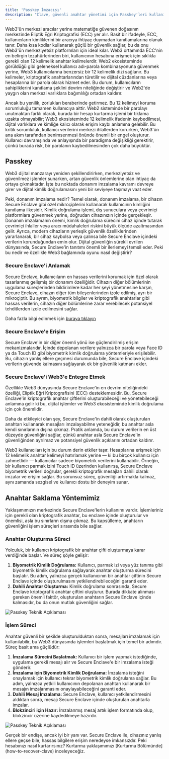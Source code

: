 ```yaml
---
title: 'Passkey İmzacısı'
description: "Clave, güvenli anahtar yönetimi için Passkey'leri kullanır. Bu açıklayıcı metin, bunun nasıl çalıştığını anlatacaktır"
---
```


Web3'ün merkezi aracılar yerine matematiğe güvenen doğasının merkezinde Eliptik Eğri Kriptografisi (ECC) yer alır. Basit bir ifadeyle, ECC, kullanıcıların kimliklerini bir aracıya ihtiyaç duymadan kanıtlamalarına olanak tanır. Daha kısa kodlar kullanarak güçlü bir güvenlik sağlar, bu da onu Web3'ün merkeziyetsiz platformları için ideal kılar. Web3 ortamında ECC'nin en belirgin tezahürlerinden biri, kullanıcının hesabına erişmek için sıklıkla gerekli olan 12 kelimelik anahtar kelimelerdir. Web2 ekosisteminde görüldüğü gibi geleneksel kullanıcı adı-parola kombinasyonuna güvenmek yerine, Web3 kullanıcılarına benzersiz bir 12 kelimelik dizi sağlanır. Bu kelimeler, kriptografik anahtarlarından türetilir ve dijital cüzdanlarına veya hesaplarına bir parola olarak hizmet eder. Bu durum, kullanıcıların sahipliklerini kanıtlama şeklini devrim niteliğinde değiştirir ve Web2'de yaygın olan merkezi varlıklara bağımlılığı ortadan kaldırır.

Ancak bu yenilik, zorlukları beraberinde getirmez. Bu 12 kelimeyi koruma sorumluluğu tamamen kullanıcıya aittir. Web2 sisteminde bir parolayı unutmaktan farklı olarak, burada bir hesap kurtarma işlemi bir tıklama uzakta olmayabilir; Web3 ekosisteminde 12 kelimelik ifadenin kaybedilmesi, dijital varlıklara ve kimliğe kalıcı olarak erişim kaybı anlamına gelebilir. Bu kritik sorumluluk, kullanıcı verilerini merkezi ihlallerden korurken, Web3'ün ana akım tarafından benimsenmesi önünde önemli bir engel oluşturur. Kullanıcı davranışında ve anlayışında bir paradigma değişikliği gerektirir, çünkü burada risk, bir parolanın kaybedilmesinden çok daha büyüktür.

## Passkey
Web3 dijital manzarayı yeniden şekillendirirken, merkeziyetsiz ve güvenilmez işlemler sunarken, artan güvenlik önlemlerine olan ihtiyaç da ortaya çıkmaktadır. İşte bu noktada donanım imzalama kavramı devreye girer ve dijital kimlik doğrulamasını yeni bir seviyeye taşımayı vaat eder.

Peki, donanım imzalama nedir? Temel olarak, donanım imzalama, bir cihazın Secure Enclave gibi özel mikroçiplerini kullanarak kullanıcının kimliğini kanıtlama ilkesidir. Kimlik doğrulama işlemi, dış sunuculara veya çevrimiçi platformlara güvenmek yerine, doğrudan cihazınızın içinde gerçekleşir. Donanım imzalamanın önemi, kimlik doğrulama sürecini cihaz içinde tutarak çevrimiçi ihlaller veya aracı müdahaleleri riskini büyük ölçüde azaltmasından gelir. Ayrıca, modern cihazların yerleşik güvenlik özelliklerinden yararlanarak, bir cihaz kaybolsa veya çalınsa bile Secure Enclave içindeki verilerin korunduğundan emin olur. Dijital güvenliğin sürekli evrilen dünyasında, Secure Enclave'in tanıtımı önemli bir ilerlemeyi temsil eder. Peki bu nedir ve özellikle Web3 bağlamında oyunu nasıl değiştirir?

### Secure Enclave'i Anlamak

Secure Enclave, kullanıcıların en hassas verilerini korumak için özel olarak tasarlanmış gelişmiş bir donanım özelliğidir. Cihazın diğer bölümlerinin uygulama süreçlerinden bildirimlere kadar her şeyi yönetmesine karşın, Secure Enclave, cihazın diğer tüm bileşenlerinden izole edilmiş, ayrı bir mikroçiptir. Bu ayrım, biyometrik bilgiler ve kriptografik anahtarlar gibi hassas verilerin, cihazın diğer bölümlerine zarar verebilecek potansiyel tehditlerden izole edilmesini sağlar.

Daha fazla bilgi edinmek için [buraya tıklayın](./secure-enclave-technical)

### Secure Enclave'e Erişim

Secure Enclave'in bir diğer önemli yönü ise güçlendirilmiş erişim mekanizmalarıdır. İçinde depolanan verilere yalnızca bir parola veya Face ID ya da Touch ID gibi biyometrik kimlik doğrulama yöntemleriyle erişilebilir. Bu, cihazın yanlış ellere geçmesi durumunda bile, Secure Enclave içindeki verilerin güvende kalmasını sağlayarak ek bir güvenlik katmanı ekler.

### Secure Enclave'i Web3'e Entegre Etmek

Özellikle Web3 dünyasında Secure Enclave'in en devrim niteliğindeki özelliği, Eliptik Eğri Kriptografisini (ECC) desteklemesidir. Bu, Secure Enclave'in kriptografik anahtar çiftlerini oluşturabileceği ve yönetebileceği anlamına gelir ki bu, dijital işlemler ve Web3 ekosisteminde kimlik doğrulama için çok önemlidir.

Daha da etkileyici olan şey, Secure Enclave'in dahili olarak oluşturulan anahtarı kullanarak mesajları imzalayabilme yeteneğidir, bu anahtar asla kendi sınırlarının dışına çıkmaz. Pratik anlamda, bu durum verilerin en üst düzeyde güvenliğini sağlar, çünkü anahtar asla Secure Enclave'in güvenliğinden ayrılmaz ve potansiyel güvenlik açıklarını ortadan kaldırır.

Web3 kullanıcıları için bu durum derin etkiler taşır. Hesaplarına erişmek için 12 kelimelik anahtar kelimeyi hatırlamak yerine — ki bu birçok kullanıcı için zahmetlidir — kullanıcılar sadece biyometrik verilerini kullanabilir. Örneğin, bir kullanıcı parmak izini Touch ID üzerinden kullanırsa, Secure Enclave biyometrik verileri doğrular, gerekli kriptografik mesajları dahili olarak imzalar ve erişim sağlar. Bu sorunsuz süreç, güvenliği artırmakla kalmaz, aynı zamanda sezgisel ve kullanıcı dostu bir deneyim sunar.

## Anahtar Saklama Yöntemimiz

Yaklaşımımızın merkezinde Secure Enclave'lerin kullanımı vardır. İşlemleriniz için gerekli olan kriptografik anahtar, bu enclave içinde oluşturulur ve önemlisi, asla bu sınırların dışına çıkmaz. Bu kapsülleme, anahtarın güvenliğini işlem süreçleri sırasında bile sağlar.

### Anahtar Oluşturma Süreci

Yolculuk, bir kullanıcı kriptografik bir anahtar çifti oluşturmaya karar verdiğinde başlar. Ve süreç şöyle gelişir:

1. **Biyometrik Kimlik Doğrulama:** Kullanıcı, parmak izi veya yüz tanıma gibi biyometrik kimlik doğrulama sağlayarak anahtar oluşturma sürecini başlatır. Bu adım, yalnızca gerçek kullanıcının bir anahtar çiftinin Secure Enclave içinde oluşturulmasını yetkilendirebileceğini garanti eder.
2. **Dahili Anahtar Oluşturma:** Kimlik doğrulama sonrasında, Secure Enclave kriptografik anahtar çiftini oluşturur. Burada dikkate alınması gereken önemli faktör, oluşturulan anahtarın Secure Enclave içinde kalmasıdır, bu da onun mutlak güvenliğini sağlar.

![Passkey Teknik Açıklaması](./images/passkeytechnical1.png)

### İşlem Süreci

Anahtar güvenli bir şekilde oluşturulduktan sonra, mesajları imzalamak için kullanılabilir, bu Web3 dünyasında işlemleri başlatmak için temel bir adımdır. Süreç basit ama güçlüdür:

1. **İmzalama Sürecini Başlatmak:** Kullanıcı bir işlem yapmak istediğinde, uygulama gerekli mesajı alır ve Secure Enclave'e bir imzalama isteği gönderir.
2. **İmzalama için Biyometrik Kimlik Doğrulama:** İmzalama isteğini onaylamak için kullanıcı tekrar biyometrik kimlik doğrulama sağlar. Bu adım, yalnızca yetkili kullanıcının depolanan anahtarı kullanarak bir mesajın imzalanmasını onaylayabileceğini garanti eder.
3. **Dahili Mesaj İmzalama:** Secure Enclave, kullanıcı yetkilendirmesini aldıktan sonra, mesajı Secure Enclave içinde oluşturulan anahtarla imzalar.
4. **Blokzinciri için Hazır:** İmzalanmış mesaj artık işlem formatında olup, blokzincir üzerine kaydedilmeye hazırdır.

![Passkey Teknik Açıklaması](./images/passkeytechnical2.png)

<Accordion title="Kullanıcı Cihazı Kaybederse Ne Olur?">
  Gerçek bir endişe, ancak iyi bir yanı var. Secure Enclave ile, cihazınız yanlış ellere geçse bile, hassas bilgilere erişim neredeyse imkansızdır. Peki hesabınızı nasıl kurtarırsınız? Kurtarma yaklaşımımızı [Kurtarma Bölümünde](how-to-recover-clave) inceleyeceğiz.
</Accordion>